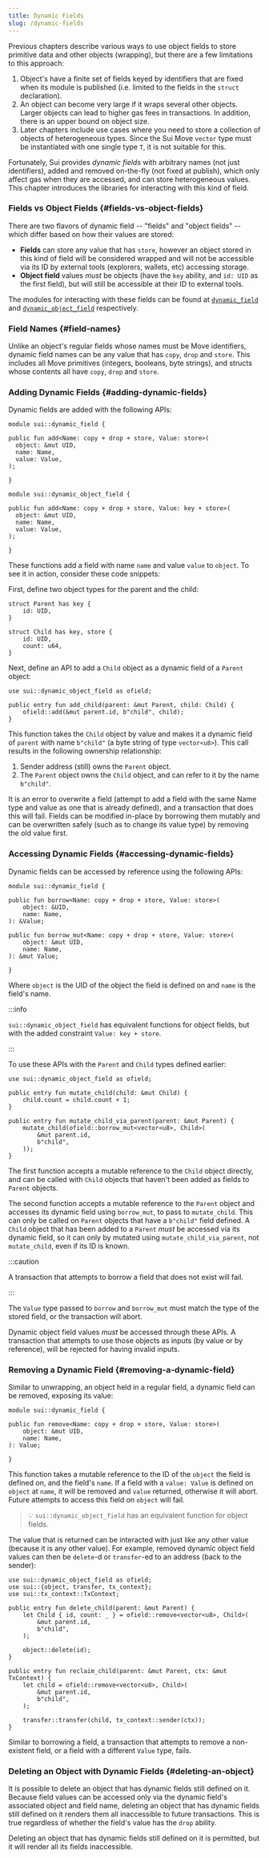 ```yaml
---
title: Dynamic Fields
slug: /dynamic-fields
---
```


Previous chapters describe various ways to use object fields to store primitive data and other objects (wrapping), but there are a few limitations to this approach:

1.  Object's have a finite set of fields keyed by identifiers that are fixed when its module is published (i.e. limited to the fields in the `struct` declaration).
2.  An object can become very large if it wraps several other objects. Larger objects can lead to higher gas fees in transactions. In addition, there is an upper bound on object size.
3.  Later chapters include use cases where you need to store a collection of objects of heterogeneous types. Since the Sui Move `vector` type must be instantiated with one single type `T`, it is not suitable for this.

Fortunately, Sui provides _dynamic fields_ with arbitrary names (not just identifiers), added and removed on-the-fly (not fixed at publish), which only affect gas when they are accessed, and can store heterogeneous values. This chapter introduces the libraries for interacting with this kind of field.

### Fields vs Object Fields {#fields-vs-object-fields}

There are two flavors of dynamic field -- "fields" and "object fields" -- which differ based on how their values are stored:

-   **Fields** can store any value that has `store`, however an object stored in this kind of field will be considered wrapped and will not be accessible via its ID by external tools (explorers, wallets, etc) accessing storage.
-   **Object field** values _must_ be objects (have the `key` ability, and `id: UID` as the first field), but will still be accessible at their ID to external tools.

The modules for interacting with these fields can be found at [`dynamic_field`](https://github.com/MystenLabs/sui/tree/main/crates/sui-framework/packages/sui-framework/sources/dynamic_field.move) and [`dynamic_object_field`](https://github.com/MystenLabs/sui/tree/main/crates/sui-framework/packages/sui-framework/sources/dynamic_object_field.move) respectively.

### Field Names {#field-names}

Unlike an object's regular fields whose names must be Move identifiers, dynamic field names can be any value that has `copy`, `drop` and `store`. This includes all Move primitives (integers, booleans, byte strings), and structs whose contents all have `copy`, `drop` and `store`.

### Adding Dynamic Fields {#adding-dynamic-fields}

Dynamic fields are added with the following APIs:

```sui-move
module sui::dynamic_field {

public fun add<Name: copy + drop + store, Value: store>(
  object: &mut UID,
  name: Name,
  value: Value,
);

}
```

```sui-move
module sui::dynamic_object_field {

public fun add<Name: copy + drop + store, Value: key + store>(
  object: &mut UID,
  name: Name,
  value: Value,
);

}
```

These functions add a field with name `name` and value `value` to `object`. To see it in action, consider these code snippets:

First, define two object types for the parent and the child:

```sui-move
struct Parent has key {
    id: UID,
}

struct Child has key, store {
    id: UID,
    count: u64,
}
```

Next, define an API to add a `Child` object as a dynamic field of a `Parent` object:

```sui-move
use sui::dynamic_object_field as ofield;

public entry fun add_child(parent: &mut Parent, child: Child) {
    ofield::add(&mut parent.id, b"child", child);
}
```

This function takes the `Child` object by value and makes it a dynamic field of `parent` with name `b"child"` (a byte string of type `vector<u8>`). This call results in the following ownership relationship:

1.  Sender address (still) owns the `Parent` object.
2.  The `Parent` object owns the `Child` object, and can refer to it by the name `b"child"`.

It is an error to overwrite a field (attempt to add a field with the same Name type and value as one that is already defined), and a transaction that does this will fail. Fields can be modified in-place by borrowing them mutably and can be overwritten safely (such as to change its value type) by removing the old value first.

### Accessing Dynamic Fields {#accessing-dynamic-fields}

Dynamic fields can be accessed by reference using the following APIs:

```sui-move
module sui::dynamic_field {

public fun borrow<Name: copy + drop + store, Value: store>(
    object: &UID,
    name: Name,
): &Value;

public fun borrow_mut<Name: copy + drop + store, Value: store>(
    object: &mut UID,
    name: Name,
): &mut Value;

}
```

Where `object` is the UID of the object the field is defined on and `name` is the field's name.

:::info

`sui::dynamic_object_field` has equivalent functions for object fields, but with the added constraint `Value: key + store`.

:::

To use these APIs with the `Parent` and `Child` types defined earlier:

```sui-move
use sui::dynamic_object_field as ofield;

public entry fun mutate_child(child: &mut Child) {
    child.count = child.count + 1;
}

public entry fun mutate_child_via_parent(parent: &mut Parent) {
    mutate_child(ofield::borrow_mut<vector<u8>, Child>(
        &mut parent.id,
        b"child",
    ));
}
```

The first function accepts a mutable reference to the `Child` object directly, and can be called with `Child` objects that haven't been added as fields to `Parent` objects.

The second function accepts a mutable reference to the `Parent` object and accesses its dynamic field using `borrow_mut`, to pass to `mutate_child`. This can only be called on `Parent` objects that have a `b"child"` field defined. A `Child` object that has been added to a `Parent` _must_ be accessed via its dynamic field, so it can only by mutated using `mutate_child_via_parent`, not `mutate_child`, even if its ID is known.

:::caution

A transaction that attempts to borrow a field that does not exist will fail.

:::

The `Value` type passed to `borrow` and `borrow_mut` must match the type of the stored field, or the transaction will abort.

Dynamic object field values _must_ be accessed through these APIs. A transaction that attempts to use those objects as inputs (by value or by reference), will be rejected for having invalid inputs.

### Removing a Dynamic Field {#removing-a-dynamic-field}

Similar to unwrapping, an object held in a regular field, a dynamic field can be removed, exposing its value:

```sui-move
module sui::dynamic_field {

public fun remove<Name: copy + drop + store, Value: store>(
    object: &mut UID,
    name: Name,
): Value;

}
```

This function takes a mutable reference to the ID of the `object` the field is defined on, and the field's `name`. If a field with a `value: Value` is defined on `object` at `name`, it will be removed and `value` returned, otherwise it will abort. Future attempts to access this field on `object` will fail.

> :bulb: `sui::dynamic_object_field` has an equivalent function for object fields.

The value that is returned can be interacted with just like any other value (because it is any other value). For example, removed dynamic object field values can then be `delete`-d or `transfer`-ed to an address (back to the sender):

```sui-move
use sui::dynamic_object_field as ofield;
use sui::{object, transfer, tx_context};
use sui::tx_context::TxContext;

public entry fun delete_child(parent: &mut Parent) {
    let Child { id, count: _ } = ofield::remove<vector<u8>, Child>(
        &mut parent.id,
        b"child",
    );

    object::delete(id);
}

public entry fun reclaim_child(parent: &mut Parent, ctx: &mut TxContext) {
    let child = ofield::remove<vector<u8>, Child>(
        &mut parent.id,
        b"child",
    );

    transfer::transfer(child, tx_context::sender(ctx));
}
```

Similar to borrowing a field, a transaction that attempts to remove a non-existent field, or a field with a different `Value` type, fails.

### Deleting an Object with Dynamic Fields {#deleting-an-object}

It is possible to delete an object that has dynamic fields still defined on it. Because field values can be accessed only via the dynamic field's associated object and field name, deleting an object that has dynamic fields still defined on it renders them all inaccessible to future transactions. This is true regardless of whether the field's value has the `drop` ability.

Deleting an object that has dynamic fields still defined on it is permitted, but it will render all its fields inaccessible.
